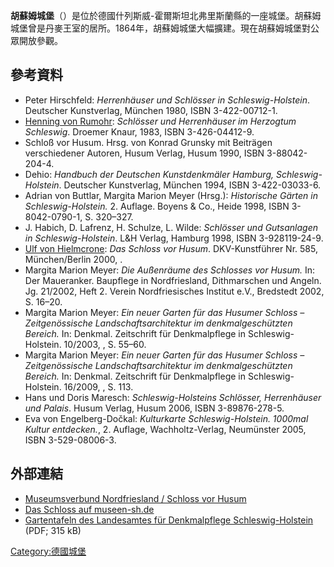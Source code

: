 '''胡蘇姆城堡'''（{{lang-de|Schloss vor Husum}}）是位於德國什列斯威-霍爾斯坦北弗里斯蘭縣的一座城堡。胡蘇姆城堡曾是丹麥王室的居所。1864年，胡蘇姆城堡大幅擴建。現在胡蘇姆城堡對公眾開放參觀。
==參考資料==
* Peter Hirschfeld: ''Herrenhäuser und Schlösser in Schleswig-Holstein''. Deutscher Kunstverlag, München 1980, ISBN 3-422-00712-1.
* [[Henning_von_Rumohr|Henning von Rumohr]]: ''Schlösser und Herrenhäuser im Herzogtum Schleswig''. Droemer Knaur, 1983, ISBN 3-426-04412-9.
* Schloß vor Husum. Hrsg. von Konrad Grunsky mit Beiträgen verschiedener Autoren, Husum Verlag, Husum 1990, ISBN 3-88042-204-4.
* Dehio: ''Handbuch der Deutschen Kunstdenkmäler Hamburg, Schleswig-Holstein''. Deutscher Kunstverlag, München 1994, ISBN 3-422-03033-6.
* Adrian von Buttlar, Margita Marion Meyer (Hrsg.): ''Historische Gärten in Schleswig-Holstein.'' 2. Auflage. Boyens & Co., Heide 1998, ISBN 3-8042-0790-1, S. 320–327.
* J. Habich, D. Lafrenz, H. Schulze, L. Wilde: ''Schlösser und Gutsanlagen in Schleswig-Holstein''. L&H Verlag, Hamburg 1998, ISBN 3-928119-24-9.
* [[Ulf_von_Hielmcrone|Ulf von Hielmcrone]]: ''Das Schloss vor Husum''. DKV-Kunstführer Nr. 585, München/Berlin 2000, {{DNB|960470719}}.
* Margita Marion Meyer: ''Die Außenräume des Schlosses vor Husum.'' In: Der Maueranker. Baupflege in Nordfriesland, Dithmarschen und Angeln. Jg. 21/2002, Heft 2. Verein Nordfriesisches Institut e.V., Bredstedt 2002, S. 16–20.
* Margita Marion Meyer: ''Ein neuer Garten für das Husumer Schloss – Zeitgenössische Landschaftsarchitektur im denkmalgeschützten Bereich.'' In: Denkmal. Zeitschrift für Denkmalpflege in Schleswig-Holstein. 10/2003, {{ISSN|0946-4549}}, S. 55–60.
* Margita Marion Meyer: ''Ein neuer Garten für das Husumer Schloss – Zeitgenössische Landschaftsarchitektur im denkmalgeschützten Bereich.'' In: Denkmal. Zeitschrift für Denkmalpflege in Schleswig-Holstein. 16/2009, {{ISSN|0946-4549}}, S. 113.
* Hans und Doris Maresch: ''Schleswig-Holsteins Schlösser, Herrenhäuser und Palais''. Husum Verlag, Husum 2006, ISBN 3-89876-278-5.
* Eva von Engelberg-Dočkal: ''Kulturkarte Schleswig-Holstein. 1000mal Kultur entdecken.'', 2. Auflage, Wachholtz-Verlag, Neumünster 2005, ISBN 3-529-08006-3.
== 外部連結 ==
{{Commonscat|Schloss vor Husum|胡蘇姆城堡}}
* [http://www.museumsverbund-nordfriesland.de/schloss-vor-husum/3-0-Home.html Museumsverbund Nordfriesland / Schloss vor Husum] {{Wayback|url=http://www.museumsverbund-nordfriesland.de/schloss-vor-husum/3-0-Home.html |date=20210225214446 }}
* [http://www.museen-sh.de/ml/inst.php?inst=66 Das Schloss auf museen-sh.de] {{Wayback|url=http://www.museen-sh.de/ml/inst.php?inst=66 |date=20160306044033 }}
* [http://www.historischegaerten.de/exhibition/Schleswig-Holstein/PDF/07_Husum.pdf Gartentafeln des Landesamtes für Denkmalpflege Schleswig-Holstein] {{Wayback|url=http://www.historischegaerten.de/exhibition/Schleswig-Holstein/PDF/07_Husum.pdf |date=20160305141745 }} (PDF; 315 kB)
[[Category:德國城堡|Category:德國城堡]]